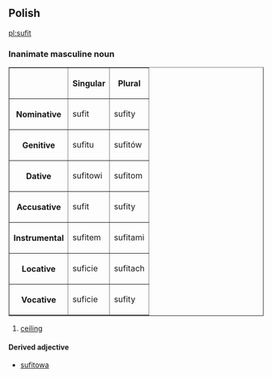 ==Polish==
[[pl:sufit]]
===Inanimate masculine noun===
<table border=1>
<tr><th><th>Singular<th>Plural</tr>
<tr><th>Nominative<td>sufit<td>sufity</tr>
<tr><th>Genitive<td>sufitu<td>sufitów</tr>
<tr><th>Dative<td>sufitowi<td>sufitom</tr>
<tr><th>Accusative<td>sufit<td>sufity</tr>
<tr><th>Instrumental<td>sufitem<td>sufitami</tr>
<tr><th>Locative<td>suficie<td>sufitach</tr>
<tr><th>Vocative<td>suficie<td>sufity</tr>
</table>

#[[ceiling]]

====Derived adjective====
*[[sufitowa]]